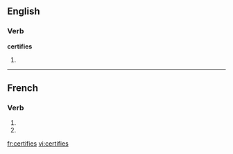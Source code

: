 {{also|certifiés}}
==English==

===Verb===
'''certifies'''

# {{third-person singular of|[[certify]]}}

----

==French==

===Verb===
{{fr-verb-form}}

# {{conjugation of|certifier||2|s|pres|ind|lang=fr}}
# {{conjugation of|certifier||2|s|pres|sub|lang=fr}}


[[fr:certifies]]
[[vi:certifies]]